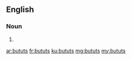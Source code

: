 ==English==

===Noun===
{{head|en}}

# {{plural of|butut}}

[[ar:bututs]]
[[fr:bututs]]
[[ku:bututs]]
[[mg:bututs]]
[[my:bututs]]